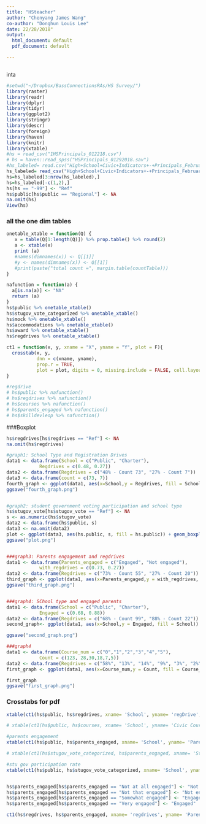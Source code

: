 ---
title: "HSteacher"
author: "Chenyang James Wang"
co-author: "Donghun Louis Lee"
date: 22/28/2018"
output:
  html_document: default
  pdf_document: default

---
```{r global_options, include=FALSE, results='asis'}

```

inta
```{r setup, include=FALSE}
#setwd("~/Dropbox/BassConnectionsRAs/HS Survey/")
library(raster)
library(readr)
library(dplyr)
library(tidyr)
library(ggplot2)
library(stringr)
library(descr) 
library(foreign)
library(haven)
library(knitr)
library(xtable)
#hs = read_csv("1HSPrincipals_012218.csv")
# hs = haven::read_spss("HSPrincipals_01292018.sav")
#hs_labeled= read.csv("High+School+Civic+Indicators+-+Principals_February+24%2C+2018_14.45.csv", stringsAsFactors = T,na.strings = "")
hs_labeled= read_csv("High+School+Civic+Indicators+-+Principals_February+24%2C+2018_14.45.csv")
hs=hs_labeled[3:nrow(hs_labeled),]
hs=hs_labeled[-c(1,2),]
hs[hs == "-99"] <- "Ref"
hs$public[hs$public == "Regional"] <- NA
na.omit(hs)
View(hs)
```

### all the one dim tables
```{r}

onetable_xtable = function(Q) {
   x = table(Q[1:length(Q)]) %>% prop.table() %>% round(2) 
   a <- xtable(x)
   print (a)
   #names(dimnames(x)) <- Q[[1]]
   #y <- names(dimnames(x)) <- Q[[1]]
   #print(paste("total count =", margin.table(countTable)))
}

nafunction = function(a) {
  a[is.na(a)] <- "NA"
  return (a)
}
hs$public %>% onetable_xtable()
hs$stugov_vote_categorized %>% onetable_xtable()
hs$mock %>% onetable_xtable()
hs$accommodations %>% onetable_xtable()
hs$award %>% onetable_xtable()
hs$regdrives %>% onetable_xtable()

ct1 = function(x, y, xname = "X", yname = "Y", plot = F){
  crosstab(x, y,
           dnn = c(xname, yname),
           prop.r = TRUE,
           plot = plot, digits = 0, missing.include = FALSE, cell.layout = TRUE, drop.levels = TRUE)
}

#regdrive
# hs$public %>% nafunction()
# hs$regdrives %>% nafunction()
# hs$courses %>% nafunction()
# hs$parents_engaged %>% nafunction()
# hs$skilldevleop %>% nafunction()

```
###Boxplot
```{r}

hs$regdrives[hs$regdrives == "Ref"] <- NA 
na.omit(hs$regdrives)

#graph1: School Type and Registration Drives 
data1 <- data.frame(School = c("Public", "Charter"), 
            Regdrives = c(0.48, 0.27))
data2 <- data.frame(Regdrives = c("48% - Count 73", "27% - Count 7"))
data3 <- data.frame(count = c(73, 7))
fourth_graph <- ggplot(data1, aes(x=School,y = Regdrives, fill = School)) +geom_bar(color = "black", stat = "identity") + xlab("School Type") + ylab("Percentage of Registration Drives") +geom_text(aes(label=data2$Regdrives), vjust=-0.3, size=3.5) +theme(axis.text=element_text(size=12), axis.title=element_text(size=12)) + theme(legend.position = c(0.2, 0.8)) + scale_y_continuous(labels=scales::percent) + scale_fill_manual(values=c("blue1", "darkolivegreen2"))
ggsave("fourth_graph.png")


#graph2: student government voting participation and school type
hs$stugov_vote[hs$stugov_vote == "Ref"] <- NA
s <- as.numeric(hs$stugov_vote)
data2 <- data.frame(hs$public, s)
data3 <- na.omit(data2)
plot <- ggplot(data3, aes(hs.public, s, fill = hs.public)) + geom_boxplot(outlier.colour = "black") +  scale_fill_manual(values=c("blue1", "darkolivegreen2"))+ xlab("School Type") + ylab("Student government voting percentage") + stat_summary(fun.y = "mean", geom = "point", shape = 4, size = 2)
ggsave("plot.png")


###graph3: Parents engagement and regdrives 
data1 <- data.frame(Parents_engaged = c("Engaged", "Not engaged"), 
            with_regdrives = c(0.73, 0.27))
data2 <- data.frame(Regdrives = c("73% - Count 55", "27% - Count 20"))
third_graph <- ggplot(data1, aes(x=Parents_engaged,y = with_regdrives, fill = Parents_engaged)) +geom_bar(color = "black", stat = "identity") + xlab("Are Parents Engaged") + ylab("Percentage of Regdrives") +geom_text(aes(label=data2$Regdrives), vjust=-0.3, size=3.5) +theme(axis.text=element_text(size=12), axis.title=element_text(size=12)) + theme(legend.position = c(0.9, 0.9)) + scale_y_continuous(labels=scales::percent) + scale_fill_manual(values=c( "darkolivegreen2","blue1"))
ggsave("third_graph.png")


###graph4: SChool type and engaged parents 
data1 <- data.frame(School = c("Public", "Charter"), 
            Engaged = c(0.68, 0.88))
data2 <- data.frame(Regdrives = c("68% - Count 99", "88% - Count 22"))
second_graph<- ggplot(data1, aes(x=School,y = Engaged, fill = School)) +geom_bar(color = "black", stat = "identity") + xlab("School Type") + ylab("Percentage of Engaged Parents") +geom_text(aes(label=data2$Regdrives), vjust=-0.3, size=3.5) +theme(axis.text=element_text(size=12), axis.title=element_text(size=12)) + theme(legend.position = c(0.9, 0.9)) + scale_y_continuous(labels=scales::percent) + scale_fill_manual(values=c("blue1", "darkolivegreen2")) 

ggsave("second_graph.png")

###graph4
data1 <- data.frame(Course_num = c("0","1","2","3","4","5"), 
            Count = c(123, 28,30,18,7,5))
data2 <- data.frame(Regdrives = c("58%", "13%", "14%", "9%", "3%", "2%"))
first_graph <- ggplot(data1, aes(x=Course_num,y = Count, fill = Course_num)) +geom_bar(color = "black", stat = "identity") + xlab("Number of Civic Courses Provided") + ylab("Number of Schools") +geom_text(aes(label=data2$Regdrives), nudge_y = 3) +theme(axis.text=element_text(size=12), axis.title=element_text(size=12))+ theme(legend.position = "none") + scale_fill_manual(values=c("blue1", "darkolivegreen2", "darkolivegreen2","darkolivegreen2","darkolivegreen2", "darkolivegreen2"))

first_graph
ggsave("first_graph.png")
```

### Crosstabs for pdf
```{r}
xtable(ct1(hs$public, hs$regdrives, xname= 'School', yname= 'regDrive', plot = F), caption = "School Type and regdrives?", label = "public school were more likely to be regdrives")

# xtable(ct1(hs$public, hs$courses, xname= 'School', yname= 'Civic Course Yes or No', plot = F), caption = "School type and courses", label = "charter school had more civic courses provided")

#parents engagement
xtable(ct1(hs$public, hs$parents_engaged, xname= 'School', yname= 'Parents Engage', plot = F), caption = "School Type and Engagement of parents", label = "charter school parents were much more engaged ")

# xtable(ct1(hs$stugov_vote_categorized, hs$parents_engaged, xname= 'Stugov Voting', yname= 'Parents Engage', plot = F), caption = "Student government voting and Engagement of parents", label = "no correlation")

#stu gov participation rate
xtable(ct1(hs$public, hs$stugov_vote_categorized, xname= 'School', yname= 'Student Vote', plot = F), caption = "School Type and student government voting", label = "charter school had signifincantly higher participation rate")


hs$parents_engaged[hs$parents_engaged == "Not at all engaged"] <- "Not engaged"
hs$parents_engaged[hs$parents_engaged == "Not that engaged"] <- "Not engaged"
hs$parents_engaged[hs$parents_engaged == "Somewhat engaged"] <- "Engaged"
hs$parents_engaged[hs$parents_engaged == "Very engaged"] <- "Engaged"

ct1(hs$regdrives, hs$parents_engaged, xname= 'regdrives', yname= 'Parents Engage', plot = F)

```





